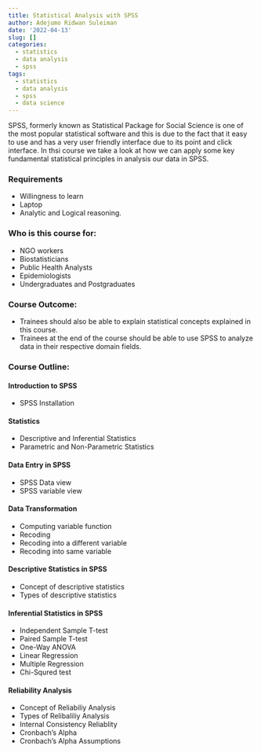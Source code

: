 ```yaml
---
title: Statistical Analysis with SPSS
author: Adejumo Ridwan Suleiman
date: '2022-04-13'
slug: []
categories:
  - statistics
  - data analysis
  - spss
tags:
  - statistics
  - data analysis
  - spss
  - data science
---
```


SPSS, formerly known as Statistical Package for Social Science is one of the most popular statistical software and this is due to the fact that it easy to use and has a very user friendly interface due to its point and click interface. In thsi course we take a look at how we can apply some key fundamental statistical principles in analysis our data in SPSS. 

### Requirements
- Willingness to learn 
- Laptop 
- Analytic and Logical reasoning.

### Who is this course for:
- NGO workers
- Biostatisticians
- Public Health Analysts
- Epidemiologists
- Undergraduates and Postgraduates

### Course Outcome:
- Trainees should also be able to explain statistical concepts explained in this course.
- Trainees at the end of the course should be able to use SPSS to analyze data in their respective domain fields.

### Course Outline:

#### Introduction to SPSS
- SPSS Installation

#### Statistics
- Descriptive and Inferential Statistics
- Parametric and Non-Parametric Statistics

#### Data Entry in SPSS
- SPSS Data view
- SPSS variable view

#### Data Transformation
- Computing variable function
- Recoding
- Recoding into a different variable
- Recoding into same variable

#### Descriptive Statistics in SPSS
- Concept of descriptive statistics
- Types of descriptive statistics

#### Inferential Statistics in SPSS
- Independent Sample T-test
- Paired Sample T-test
- One-Way ANOVA
- Linear Regression
- Multiple Regression
- Chi-Squred test

#### Reliability Analysis
- Concept of Reliabiliy Analysis
- Types of Relibaliliy Analysis
- Internal Consistency Reliablity
- Cronbach's Alpha 
- Cronbach's Alpha Assumptions



